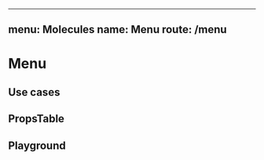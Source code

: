 
---
menu: Molecules
name: Menu
route: /menu
---


# Menu

## Use cases

<div>
  <Menu />
</div>

## PropsTable

<PropsTable of={Menu} />

## Playground

<Playground>
  <Menu />
</Playground>